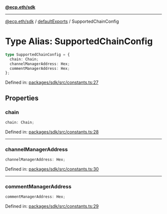 [**@ecp.eth/sdk**](../../index.mdx)

***

[@ecp.eth/sdk](/sdk-reference/index.mdx) / [defaultExports](/sdk-reference/defaultExports/index.mdx) / SupportedChainConfig

# Type Alias: SupportedChainConfig

```ts
type SupportedChainConfig = {
  chain: Chain;
  channelManagerAddress: Hex;
  commentManagerAddress: Hex;
};
```

Defined in: [packages/sdk/src/constants.ts:27](https://github.com/ecp-eth/comments-monorepo/blob/main/packages/sdk/src/constants.ts#L27)

## Properties

### chain

```ts
chain: Chain;
```

Defined in: [packages/sdk/src/constants.ts:28](https://github.com/ecp-eth/comments-monorepo/blob/main/packages/sdk/src/constants.ts#L28)

***

### channelManagerAddress

```ts
channelManagerAddress: Hex;
```

Defined in: [packages/sdk/src/constants.ts:30](https://github.com/ecp-eth/comments-monorepo/blob/main/packages/sdk/src/constants.ts#L30)

***

### commentManagerAddress

```ts
commentManagerAddress: Hex;
```

Defined in: [packages/sdk/src/constants.ts:29](https://github.com/ecp-eth/comments-monorepo/blob/main/packages/sdk/src/constants.ts#L29)
